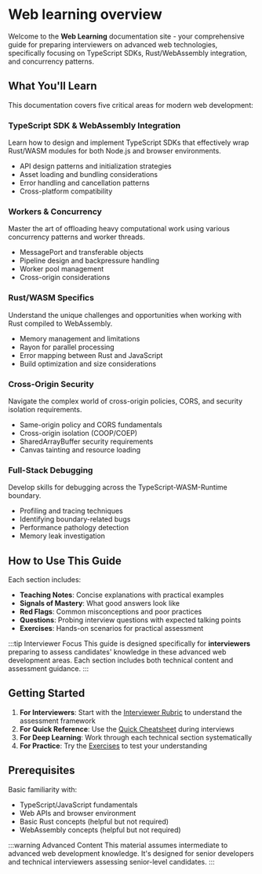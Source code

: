 # Web learning overview

Welcome to the **Web Learning** documentation site - your comprehensive guide for
preparing interviewers on advanced web technologies, specifically focusing on
TypeScript SDKs, Rust/WebAssembly integration, and concurrency patterns.

## What You'll Learn

This documentation covers five critical areas for modern web development:

### TypeScript SDK & WebAssembly Integration

Learn how to design and implement TypeScript SDKs that effectively wrap
Rust/WASM modules for both Node.js and browser environments.

- API design patterns and initialization strategies
- Asset loading and bundling considerations
- Error handling and cancellation patterns
- Cross-platform compatibility

### Workers & Concurrency

Master the art of offloading heavy computational work using various concurrency
patterns and worker threads.

- MessagePort and transferable objects
- Pipeline design and backpressure handling
- Worker pool management
- Cross-origin considerations

### Rust/WASM Specifics

Understand the unique challenges and opportunities when working with Rust
compiled to WebAssembly.

- Memory management and limitations
- Rayon for parallel processing
- Error mapping between Rust and JavaScript
- Build optimization and size considerations

### Cross-Origin Security

Navigate the complex world of cross-origin policies, CORS, and security
isolation requirements.

- Same-origin policy and CORS fundamentals
- Cross-origin isolation (COOP/COEP)
- SharedArrayBuffer security requirements
- Canvas tainting and resource loading

### Full-Stack Debugging

Develop skills for debugging across the TypeScript-WASM-Runtime boundary.

- Profiling and tracing techniques
- Identifying boundary-related bugs
- Performance pathology detection
- Memory leak investigation

## How to Use This Guide

Each section includes:

- **Teaching Notes**: Concise explanations with practical examples
- **Signals of Mastery**: What good answers look like
- **Red Flags**: Common misconceptions and poor practices
- **Questions**: Probing interview questions with expected talking points
- **Exercises**: Hands-on scenarios for practical assessment

:::tip Interviewer Focus
This guide is designed specifically for **interviewers** preparing to assess
candidates' knowledge in these advanced web development areas. Each section
includes both technical content and assessment guidance.
:::

## Getting Started

1. **For Interviewers**: Start with the [Interviewer
   Rubric](/docs/rubrics/interviewer-rubric) to understand the assessment
   framework
2. **For Quick Reference**: Use the [Quick
   Cheatsheet](/docs/rubrics/quick-cheatsheet) during interviews
3. **For Deep Learning**: Work through each technical section systematically
4. **For Practice**: Try the [Exercises](/docs/exercises) to test your
   understanding

## Prerequisites

Basic familiarity with:

- TypeScript/JavaScript fundamentals
- Web APIs and browser environment
- Basic Rust concepts (helpful but not required)
- WebAssembly concepts (helpful but not required)

:::warning Advanced Content
This material assumes intermediate to advanced web development knowledge. It's
designed for senior developers and technical interviewers assessing
senior-level candidates.
:::